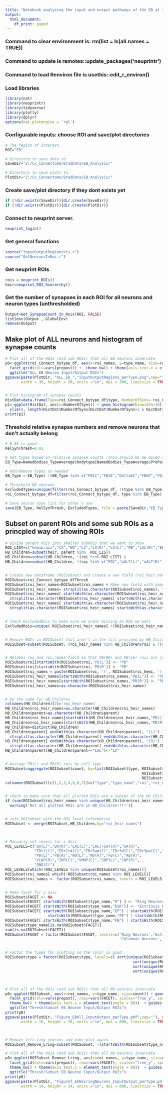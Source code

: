 ```yaml
---
title: "Notebook analyzing the input and output pathways of the EB at the ROI level"
output:
  html_document:
    df_print: paged
---
```


### Command to clear environment is: rm(list = ls(all.names = TRUE))
### Command to update is remotes::update_packages('neuprintr')
### Command to load Renviron file is usethis::edit_r_environ()
### Load libraries
```r
library(nat)
library(neuprintr)
library(tidyverse)
library(plotly)
library(dplyr)
options(nat.plotengine = 'rgl')
```

### Configurable inputs: choose ROI and save/plot directories
```r

# The region of interest.
ROI="EB"  

# Directory to save data to.
SaveDir="Z:/Cx_Connectome/BradData/EB_Analysis/"

# Directory to save plots to.
PlotDir="Z:/Cx_Connectome/BradData/EB_Analysis/"

```

### Create save/plot directory if they dont exists yet
```r
if (!dir.exists(SaveDir)){dir.create(SaveDir)}
if (!dir.exists(PlotDir)){dir.create(PlotDir)}
```

### Connect to neuprint server.
```r
neuprint_login()
```

### Get general functions
```r
source("inputOutputRegionsVis.r")
source("GetNeuronsInRoi.r")
```

### Get neuprint ROIs 
```r
rois = neuprint_ROIs()
heir=neuprint_ROI_hierarchy()
```


### Get the number of synapses in each ROI for all neurons and neuron types (unthresholded)
```r

Output=Get_SynapseCount_In_Rois(ROI, FALSE)
list2env(Output ,.GlobalEnv)
remove(Output)

```


## Make plot of ALL neurons and histogram of synapse counts
```r

# Plot all of the ROIs (and sub ROIs) that all EB neurons innervate
p0<-ggplot(roi_Connect_bytype_df, aes(x=roi_names, y=type_name, size=count)) + geom_point(aes(color=roi)) +
  facet_grid(cols=vars(prepost)) +  theme_bw() + theme(axis.text.x = element_text(angle = 90))  + guides(fill=FALSE) +
  ggtitle("ALL EB Neuron Input/Output ROIs")
ggsave(paste(PlotDir, "ALL_EB_","inputOutputRegions_perType.png",sep=""), plot = p0, device='png', scale = 1, 
       width = 30, height = 20, units ="in", dpi = 300, limitsize = TRUE)


# Plot histogram of synapse counts
HistDat=data.frame(Type=roi_Connect_bytype_df$type, NumberOfSyns= roi_Connect_bytype_df$count)
p1<-ggplot(HistDat, aes(x=NumberOfSyns)) + geom_histogram(binwidth=10) + xlim(0, 500) +
  ylim(0, length(HistDat$NumberOfSyns[HistDat$NumberOfSyns>2 & HistDat$NumberOfSyns<=11]) )
print(p1)

```


### Threshold relative synapse numbers and remove neurons that don't actually belong
```r

# 0.01 is good
RelSynThresh=0.01

# Get types based on relative synapse counts (This should be be moved to SynapseStats_And_Threshold)
EB_Type=NamedBodies_TypeAverage$bodytype[NamedBodies_TypeAverage$PrePost_Relative>RelSynThresh]

# Add/Remove types as needed
EB_Type = EB_Type[ !(EB_Type %in% c("FB1C","FB3E","Delta6I","FB6P","FQ10_a","SA3","SIFamide" )) ]

# Threshold EB neurons
ExcludedTypes=unique(filter(roi_Connect_bytype_df, !(type %in% EB_Type) )$type)
roi_Connect_bytype_df=filter(roi_Connect_bytype_df, type %in% EB_Type)

# Save neuron type list for other's use
save(EB_Type, RelSynThresh, ExcludedTypes, file = paste(SaveDir,"EB_Types.RData",sep=""))

```


























## Subset on parent ROIs and some sub ROIs as a princpled way of showing ROIs
```r

# Divide parent ROIs into smaller subROIs that we want to show
ROI_LIST=c("hemibrain","CX","NO","LX","LX(R)","LX(L)","PB","LAL(R)","EB") # List of parent ROIs to include
HB_Children=subset(heir, parent %in%  ROI_LIST)
HB_Children=subset(HB_Children, !(roi %in% ROI_LIST) )
HB_Children=subset(HB_Children, !(roi %in% c("POC","mALT(L)","mALT(R)","GF(R)","GC","AOT(R)"))) # Remove fiber bundles


# Create new dataframe (ROISubset) and create a new field (roi_heir_names) with roi names that match those in HB_Children$roi
ROISubset=roi_Connect_bytype_dfThresh
ROISubset$roi_heir_names=ROISubset$roi_names # Make new field with names that match those in HB_Children$roi, the desired ROI list
ROISubset$roi_heir_names= strsplit(as.character(ROISubset$roi_names), "[(]C[)]") # Get rid of (C) in those ROIs that have it
ROISubset$roi_heir_names[ startsWith(as.character(ROISubset$roi_heir_names), "PB(R") ] = 
  strsplit(as.character(ROISubset$roi_heir_names[ startsWith(as.character(ROISubset$roi_heir_names), "PB(R") ]), "[(]R[)]")
ROISubset$roi_heir_names[ startsWith(as.character(ROISubset$roi_heir_names), "PB(L") ] = 
  strsplit(as.character(ROISubset$roi_heir_names[ startsWith(as.character(ROISubset$roi_heir_names), "PB(L") ]), "[(]L[)]")


# Check ExcludedRois to make sure we arent missing an ROI we want
ExcludedRois=unique( ROISubset$roi_heir_names[ !(ROISubset$roi_heir_names %in% HB_Children$roi) ])


# Remove ROIs in ROISubset that aren't in the list provided by HB_Children$roi. Also remove LAL(R) and MB(R), which have super ROIs.
ROISubset=subset(ROISubset, (roi_heir_names %in% HB_Children$roi) & !(roi_names %in% c("LAL(R)","MB(R)")) )


# Relabel roi and roi_names field so that PB(R#) and PB(L#) rois are just PB(R) and PB(L)
ROISubset$roi[startsWith(ROISubset$roi,'PB(L')] <- "PB"
ROISubset$roi[startsWith(ROISubset$roi,'PB(R')] <- "PB"
ROISubset$roi_names = paste(ROISubset$roi, '(', ROISubset$roi_hemi, ')', sep="")
ROISubset$roi_heir_names[startsWith(ROISubset$roi_names,"PB(L")] <- "PB(L)"
ROISubset$roi_heir_names[startsWith(ROISubset$roi_names,"PB(R")] <- "PB(R)"
ROISubset$roi_heir_names=as.character(ROISubset$roi_heir_names)


# Do the same for HB_Children
colnames(HB_Children)[2]='roi_heir_names'
HB_Children$roi_heir_names=as.character(HB_Children$roi_heir_names)
HB_Children$parent=as.character(HB_Children$parent)
HB_Children$roi_heir_names[startsWith(HB_Children$roi_heir_names,"PB(L")] <- "PB(L)"
HB_Children$roi_heir_names[startsWith(HB_Children$roi_heir_names,"PB(R")] <- "PB(R)"
HB_Children=distinct(HB_Children)
HB_Children$parent[ endsWith(as.character(HB_Children$parent), "(L)") ] = 
  strsplit(as.character(HB_Children$parent[ endsWith(as.character(HB_Children$parent), "(L)") ]), "[(]L[)]")
HB_Children$parent[ endsWith(as.character(HB_Children$parent), "(R)") ] = 
  strsplit(as.character(HB_Children$parent[ endsWith(as.character(HB_Children$parent), "(R)") ]), "[(]R[)]")
HB_Children$parent[HB_Children$parent=="LAL"]<-"LX"


# Average PB(L) and PB(R) rois by cell type
ROISubset=aggregate(ROISubset$count, by=list(ROISubset$type, ROISubset$type_name,
                                                             ROISubset$roi,  ROISubset$roi_names, ROISubset$roi_heir_names,
                                                             ROISubset$prepost), mean)
colnames(ROISubset)[c(1,2,3,4,5,6,7)]=c("type","type_name","roi","roi_names","roi_heir_names","prepost","count")


# check to make sure that all plotted ROIs are a subset of the HD_Children ROIs
if (sum(ROISubset$roi_heir_names %in% unique(HB_Children$roi_heir_names)) != length(ROISubset$roi_heir_names)){
  warning('Not all plotted ROIs are in HD_Children!!!!')}


# Join ROISubset with the ROI level information
ROISubset <- merge(ROISubset,HB_Children,by="roi_heir_names")



# Manually set levels for x Axis
ROI_LEVELS=c("BU(L)","BU(R)","LAL(L)","LAL(-GA)(R)","GA(R)",
             "EBr1(C)","EBr2r4(C)","EBr3am(C)","EBr3d(C)","EBr3pw(C)","EBr5(C)","EBr6(C)",
             "PB(L)","PB(R)","NO(L)","NO(R)","FB(C)","AB(R)",
             "VLNP(R)","INP(C)","VMNP(C)","SNP(L)","SNP(R)",
             "GNG(C)")
ROI_LEVELS[which(!ROI_LEVELS %in% unique(ROISubset$roi_names))]
ROISubset$roi_names[ which(!ROISubset$roi_names %in% ROI_LEVELS)]
ROISubset$roi_names <- factor(ROISubset$roi_names, levels = ROI_LEVELS)


# Make facet for y axis
ROISubset$FACET <- NA
ROISubset$FACET[ startsWith(ROISubset$type_name,"R") ] <- "Ring Neurons"
ROISubset$FACET[ startsWith(ROISubset$type_name,"ExR")] <- "Extrinsic Ring Neurons"
ROISubset$FACET[ startsWith(ROISubset$type_name,"EP") | startsWith(ROISubset$type_name,"PE")|
                   startsWith(ROISubset$type_name,"PE") | startsWith(ROISubset$type_name,"EQ")] <- "Columnar Neurons"
ROISubset$FACET[ startsWith(ROISubset$type_name,"FB") | startsWith(ROISubset$type_name,"Delta")] <- "FB-EB Neurons"
ROISubset$type_name[is.na(ROISubset$FACET)]
sum(is.na(ROISubset$FACET))
ROISubset$FACET = factor(ROISubset$FACET, levels=c('Ring Neurons','Extrinsic Ring Neurons',
                                                   'Columnar Neurons','FB-EB Neurons'))


# Factor the types for plotting so the color is good
ROISubset$type = factor(ROISubset$type, levels=c( sort(unique(ROISubset$type[ROISubset$FACET == "Ring Neurons"]),decreasing = TRUE),
                                                         sort(unique(ROISubset$type[ROISubset$FACET == "Extrinsic Ring Neurons"]),decreasing = TRUE),
                                                         sort(unique(ROISubset$type[ROISubset$FACET == "Columnar Neurons"]),decreasing = TRUE),
                                                         sort(unique(ROISubset$type[ROISubset$FACET == "FB-EB Neurons"]),decreasing = TRUE)) )



# Plot all of the ROIs (and sub ROIs) that all NO neurons innervate
p0<-ggplot(ROISubset, aes(x=roi_names, y=type_name, size=count)) + geom_point()  + 
  facet_grid(cols=vars(prepost), rows=vars(FACET), scales="free_y", space="free_y") +  scale_fill_manual(values = vars(type)) + aes(color = type) +
  theme_bw() + theme(axis.text.x = element_text(angle = 90))  + guides(fill=FALSE) +
  ggtitle("Thresh/Subset EB Neuron Input/Output ROIs")
print(p0)
ggsave(paste(PlotDir, "Figure_EbAll_InputOutput_perType.pdf",sep=""), plot = p0, device='pdf', scale = 1, 
       width = 16, height = 16, units ="in", dpi = 600, limitsize = TRUE)



# Remove left ring neurons and make plot again
ROISubset_Remove_Lring=subset(ROISubset, !(startsWith(ROISubset$type_name,"R") &  endsWith(ROISubset$type_name,"(L)")) )

# Plot all of the ROIs (and sub ROIs) that all NO neurons innervate
p0<-ggplot(ROISubset_Remove_Lring, aes(x=roi_names, y=type_name, size=count)) + geom_point()  + 
  facet_grid(cols=vars(prepost), rows=vars(FACET), scales="free_y", space="free_y") +  scale_fill_manual(values = vars(type)) + aes(color = type) +
  theme_bw() + theme(axis.text.x = element_text(angle = 90))  + guides(fill=FALSE) +
  ggtitle("Thresh/Subset EB Neuron Input/Output ROIs")
print(p0)
ggsave(paste(PlotDir, "Figuref_EbNoLringNeurons_InputOutput_perType.pdf",sep=""), plot = p0, device='pdf', scale = 1, 
       width = 14, height = 14, units ="in", dpi = 600, limitsize = TRUE)



```







































